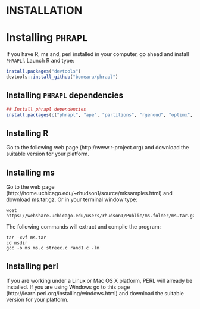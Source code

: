 INSTALLATION
=======

# Installing `PHRAPL`
If you have R, ms and, perl installed in your computer, go ahead and install `PHRAPL`!. Launch R and type:

```r
install.packages("devtools")
devtools::install_github("bomeara/phrapl")
```

## Installing `PHRAPL` dependencies

```r
## Install phrapl dependencies
install.packages(c("phrapl", "ape", "partitions", "rgenoud", "optimx", "parallel", "nloptr", "Matrix", "rgl", "RColorBrewer", "gmp", "polynom"))
```

## Installing R
Go to the following web page (http://www.r-project.org) and download the suitable version for your platform.

## Installing ms

Go to the web page (http://home.uchicago.edu/~rhudson1/source/mksamples.html) and download ms.tar.gz.
Or in your terminal window type: 

```
wget https://webshare.uchicago.edu/users/rhudson1/Public/ms.folder/ms.tar.gz
```

The following commands will extract and compile the program:
```
tar -xvf ms.tar
cd msdir
gcc -o ms ms.c streec.c rand1.c -lm
```

## Installing perl
If you are working under a Linux or Mac OS X platform, PERL will already be installed. If you are using Windows go to this page (http://learn.perl.org/installing/windows.html) and download the suitable version for your platform.